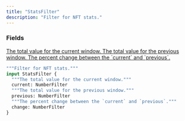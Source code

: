 ```yaml
---
title: "StatsFilter"
description: "Filter for NFT stats."
---
```


### Fields

<a href="/api-reference/types/numberfilter">
  <ResponseField name="current" type="NumberFilter">
    The total value for the current window.
  </ResponseField>
</a>

<a href="/api-reference/types/numberfilter">
  <ResponseField name="previous" type="NumberFilter">
    The total value for the previous window.
  </ResponseField>
</a>

<a href="/api-reference/types/numberfilter">
  <ResponseField name="change" type="NumberFilter">
    The percent change between the `current` and `previous`.
  </ResponseField>
</a>


```graphql StatsFilter
"""Filter for NFT stats."""
input StatsFilter {
  """The total value for the current window."""
  current: NumberFilter
  """The total value for the previous window."""
  previous: NumberFilter
  """The percent change between the `current` and `previous`."""
  change: NumberFilter
}
```
